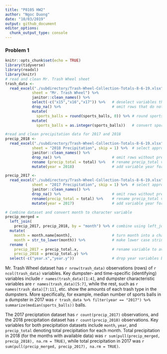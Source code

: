 ```yaml
---
title: "P8105 HW2"
author: "Ngoc Duong"
date: "10/03/2019"
output: github_document
editor_options: 
  chunk_output_type: console
---
```

### Problem 1
```r
knitr::opts_chunk$set(echo = TRUE)
library(tidyverse)
library(readxl)
library(knitr)
# read and clean Mr. Trash Wheel sheet
trash_data <- 
  read_excel("./subdirectory/Trash-Wheel-Collection-Totals-8-6-19.xlsx",
            sheet = "Mr. Trash Wheel") %>%
            janitor::clean_names() %>%
            select(-c("x15","x16","x17")) %>%   # deselect variables that don't give useful information and have too many NA's
            drop_na() %>%                       # omit rows that do not include dumpster specific data
            mutate(       
              sports_balls = round(sports_balls, 0)) %>% # round sports_balls to nearest integers
            mutate(
              sports_balls = as.integer(sports_balls))   # convert sports_balls into an integer variable
```

```r

#read and clean precipitation data for 2017 and 2018
precip_2018 <- 
  read_excel("./subdirectory/Trash-Wheel-Collection-Totals-8-6-19.xlsx",
            sheet = "2018 Precipitation", skip = 1) %>%  # select appropriate sheet, load, and skip first header/row because it doesn't contain info 
            janitor::clean_names() %>%
            drop_na() %>%                       # omit rows without precipitation data 
            rename (precip_total = total) %>%   # rename precip_total variable 
            mutate(year = 2018)                 # add variable year for 2018

precip_2017 <- 
  read_excel("./subdirectory/Trash-Wheel-Collection-Totals-8-6-19.xlsx",
            sheet = "2017 Precipitation", skip = 1) %>%  # select appropriate sheet, load, and skip first header/row because it doesn't contain info 
            janitor::clean_names() %>%          
            drop_na() %>%                       # omit rows without precipitation data 
            rename(precip_total = total) %>%    # rename precip_total variable 
            mutate(year = 2017)                 # add variable year for 2017

# Combine dataset and convert month to character variable
precip_merged = 
  left_join(
    precip_2017, precip_2018, by = "month") %>% # combine using left_join
  mutate(
    month = month.name[month],                  # turn month into a character variable using month.name[] 
    month = str_to_lower(month)) %>%            # make lower case strings (to standardize across datasets)
  rename (
    precip_2017 = precip_total.x,               # rename variable to avoid year confusion
    precip_2018 = precip_total.y) %>% 
  select(-c("year.x","year.y"))                 # drop year variables because not necessary and can be confusing 

```

Mr. Trash Wheel dataset has `r nrow(trash_data)` observations (rows) of `r ncol(trash_data)` variables. Key dumpster- and time-specific (identifying) variables include ``r names(trash_data)[1:4]``, and dumpster characteristic variables are ``r names(trash_data)[5:7]``, while the rest, such as ``r names(trash_data)[7:11]``, etc. show the amounts of each trash type in the dumpsters. More specifically, for example, median number of sports balls in a dumpster in 2017 was `r trash_data %>% filter(year == "2017") %>% summarize(median(sports_balls))` balls.

The 2017 preciptation dataset has `r count(precip_2017)` observations, and the 2018 precipitation dataset has `r count(precip_2018)` observations. Key variables for both precipitation datasets include `month`, `year`, and `precip_total` denoting total precipitation for each month. Total precipitation in 2018 (for the months with available data) was `r sum(pull(precip_merged, precip_2018), na.rm = TRUE)`, while total precipitation in 2017 was `r sum(pull(precip_merged, precip_2017), na.rm = TRUE)`. 

